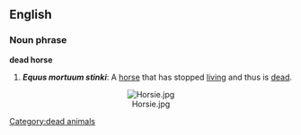 ==English==
===Noun phrase===
'''dead horse'''

#'''''Equus mortuum stinki''''': A [[horse]] that has stopped [[live|living]] and thus is [[dead]].

<center>[[Image:Horsie.jpg]]</center>

[[Category:dead animals]]